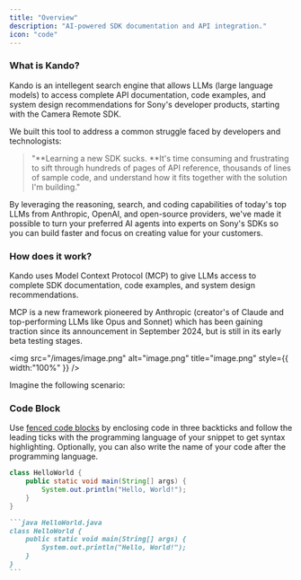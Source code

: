 ```yaml
---
title: "Overview"
description: "AI-powered SDK documentation and API integration."
icon: "code"
---
```


### What is Kando?

Kando is an intellegent search engine that allows LLMs (large language models) to access complete API documentation, code examples, and system design recommendations for Sony's developer products, starting with the Camera Remote SDK. 

We built this tool to address a common struggle faced by developers and technologists: 

> "**Learning a new SDK sucks. **It's time consuming and frustrating to sift through hundreds of pages of API reference, thousands of lines of sample code, and understand how it fits together with the solution I'm building."

<Card title="Our Message to Developers" icon="message">
  By leveraging the reasoning, search, and coding capabilities of today's top LLMs from Anthropic, OpenAI, and open-source providers, we've made it possible to turn your preferred AI agents into experts on Sony's SDKs so you can build faster and focus on creating value for your customers.
</Card>

### How does it work?

Kando uses Model Context Protocol (MCP) to give LLMs access to complete SDK documentation, code examples, and system design recommendations.

MCP is a new framework pioneered by Anthropic (creator's of Claude and top-performing LLMs like Opus and Sonnet) which has been gaining traction since its announcement in September 2024, but is still in its early beta testing stages.

<img
  src="/images/image.png"
  alt="image.png"
  title="image.png"
  style={{ width:"100%" }}
/>

Imagine the following scenario: 

### Code Block

Use [fenced code blocks](https://www.markdownguide.org/extended-syntax/#fenced-code-blocks) by enclosing code in three backticks and follow the leading ticks with the programming language of your snippet to get syntax highlighting. Optionally, you can also write the name of your code after the programming language.

```java HelloWorld.java
class HelloWorld {
    public static void main(String[] args) {
        System.out.println("Hello, World!");
    }
}
```

````md
```java HelloWorld.java
class HelloWorld {
    public static void main(String[] args) {
        System.out.println("Hello, World!");
    }
}
```
````